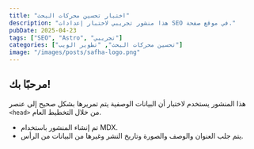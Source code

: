 ---
title: "اختبار تحسين محركات البحث"
description: "هذا منشور تجريبي لاختبار إعدادات SEO في موقع صفحة."
pubDate: 2025-04-23
tags: ["SEO", "Astro", "تجريبي"]
categories: ["تحسين محركات البحث", "تطوير الويب"]
image: "/images/posts/safha-logo.png"
---

## مرحبًا بك!

هذا المنشور يستخدم لاختبار أن البيانات الوصفية يتم تمريرها بشكل صحيح إلى عنصر `<head>` من خلال التخطيط العام.

- تم إنشاء المنشور باستخدام MDX.
- يتم جلب العنوان والوصف والصورة وتاريخ النشر وغيرها من البيانات من الرأس.
